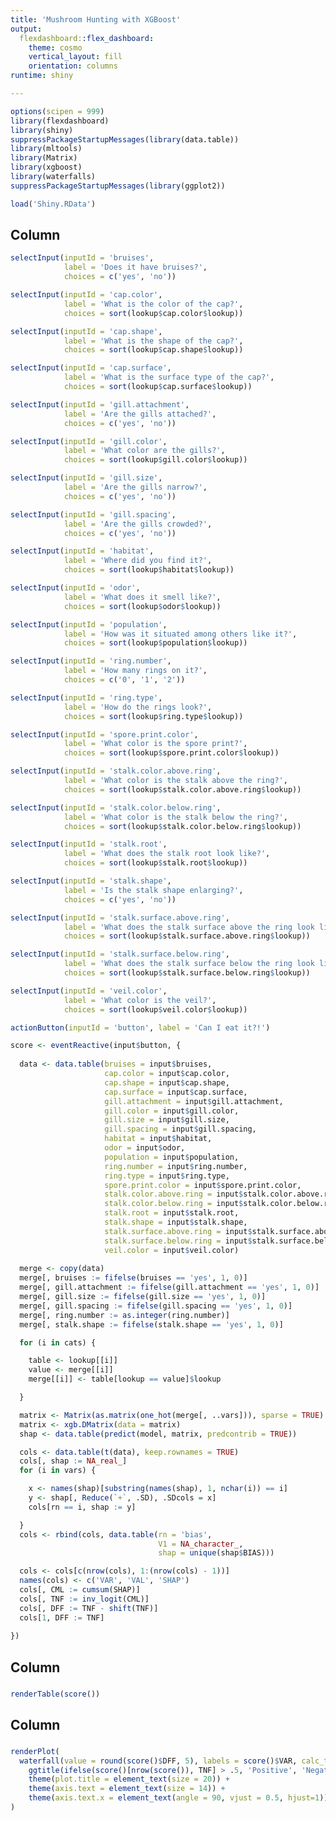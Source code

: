 ---
title: 'Mushroom Hunting with XGBoost'
output: 
  flexdashboard::flex_dashboard:
    theme: cosmo
    vertical_layout: fill
    orientation: columns
runtime: shiny

---

```{r setup, include=FALSE}
options(scipen = 999)
library(flexdashboard)
library(shiny)
suppressPackageStartupMessages(library(data.table))
library(mltools)
library(Matrix)
library(xgboost)
library(waterfalls)
suppressPackageStartupMessages(library(ggplot2))
```

```{r data}
load('Shiny.RData')
```

Column {.sidebar data-width=200}
-----------------------------------------------------------------

```{r inputs}

selectInput(inputId = 'bruises',
            label = 'Does it have bruises?',
            choices = c('yes', 'no'))

selectInput(inputId = 'cap.color',
            label = 'What is the color of the cap?',
            choices = sort(lookup$cap.color$lookup))

selectInput(inputId = 'cap.shape',
            label = 'What is the shape of the cap?',
            choices = sort(lookup$cap.shape$lookup))

selectInput(inputId = 'cap.surface',
            label = 'What is the surface type of the cap?',
            choices = sort(lookup$cap.surface$lookup))

selectInput(inputId = 'gill.attachment',
            label = 'Are the gills attached?',
            choices = c('yes', 'no'))

selectInput(inputId = 'gill.color',
            label = 'What color are the gills?',
            choices = sort(lookup$gill.color$lookup))

selectInput(inputId = 'gill.size',
            label = 'Are the gills narrow?',
            choices = c('yes', 'no'))

selectInput(inputId = 'gill.spacing',
            label = 'Are the gills crowded?',
            choices = c('yes', 'no'))

selectInput(inputId = 'habitat',
            label = 'Where did you find it?',
            choices = sort(lookup$habitat$lookup))

selectInput(inputId = 'odor',
            label = 'What does it smell like?',
            choices = sort(lookup$odor$lookup))

selectInput(inputId = 'population',
            label = 'How was it situated among others like it?',
            choices = sort(lookup$population$lookup))

selectInput(inputId = 'ring.number',
            label = 'How many rings on it?',
            choices = c('0', '1', '2'))

selectInput(inputId = 'ring.type',
            label = 'How do the rings look?',
            choices = sort(lookup$ring.type$lookup))

selectInput(inputId = 'spore.print.color',
            label = 'What color is the spore print?',
            choices = sort(lookup$spore.print.color$lookup))

selectInput(inputId = 'stalk.color.above.ring',
            label = 'What color is the stalk above the ring?',
            choices = sort(lookup$stalk.color.above.ring$lookup))

selectInput(inputId = 'stalk.color.below.ring',
            label = 'What color is the stalk below the ring?',
            choices = sort(lookup$stalk.color.below.ring$lookup))

selectInput(inputId = 'stalk.root',
            label = 'What does the stalk root look like?',
            choices = sort(lookup$stalk.root$lookup))

selectInput(inputId = 'stalk.shape',
            label = 'Is the stalk shape enlarging?',
            choices = c('yes', 'no'))

selectInput(inputId = 'stalk.surface.above.ring',
            label = 'What does the stalk surface above the ring look like?',
            choices = sort(lookup$stalk.surface.above.ring$lookup))

selectInput(inputId = 'stalk.surface.below.ring',
            label = 'What does the stalk surface below the ring look like?',
            choices = sort(lookup$stalk.surface.below.ring$lookup))

selectInput(inputId = 'veil.color',
            label = 'What color is the veil?',
            choices = sort(lookup$veil.color$lookup))

actionButton(inputId = 'button', label = 'Can I eat it?!')
```

```{r reactive expression}
score <- eventReactive(input$button, {
  
  data <- data.table(bruises = input$bruises,
                     cap.color = input$cap.color,
                     cap.shape = input$cap.shape,
                     cap.surface = input$cap.surface,
                     gill.attachment = input$gill.attachment,
                     gill.color = input$gill.color,
                     gill.size = input$gill.size,
                     gill.spacing = input$gill.spacing,
                     habitat = input$habitat,
                     odor = input$odor,
                     population = input$population,
                     ring.number = input$ring.number,
                     ring.type = input$ring.type,
                     spore.print.color = input$spore.print.color,
                     stalk.color.above.ring = input$stalk.color.above.ring,
                     stalk.color.below.ring = input$stalk.color.below.ring,
                     stalk.root = input$stalk.root,
                     stalk.shape = input$stalk.shape,
                     stalk.surface.above.ring = input$stalk.surface.above.ring,
                     stalk.surface.below.ring = input$stalk.surface.below.ring,
                     veil.color = input$veil.color)
  
  merge <- copy(data)
  merge[, bruises := fifelse(bruises == 'yes', 1, 0)]
  merge[, gill.attachment := fifelse(gill.attachment == 'yes', 1, 0)]
  merge[, gill.size := fifelse(gill.size == 'yes', 1, 0)]
  merge[, gill.spacing := fifelse(gill.spacing == 'yes', 1, 0)]
  merge[, ring.number := as.integer(ring.number)]
  merge[, stalk.shape := fifelse(stalk.shape == 'yes', 1, 0)]

  for (i in cats) {

    table <- lookup[[i]]
    value <- merge[[i]]
    merge[[i]] <- table[lookup == value]$lookup

  }

  matrix <- Matrix(as.matrix(one_hot(merge[, ..vars])), sparse = TRUE)
  matrix <- xgb.DMatrix(data = matrix)
  shap <- data.table(predict(model, matrix, predcontrib = TRUE))

  cols <- data.table(t(data), keep.rownames = TRUE)
  cols[, shap := NA_real_]
  for (i in vars) {

    x <- names(shap)[substring(names(shap), 1, nchar(i)) == i]
    y <- shap[, Reduce(`+`, .SD), .SDcols = x]
    cols[rn == i, shap := y]

  }
  cols <- rbind(cols, data.table(rn = 'bias',
                                 V1 = NA_character_,
                                 shap = unique(shap$BIAS)))

  cols <- cols[c(nrow(cols), 1:(nrow(cols) - 1))]
  names(cols) <- c('VAR', 'VAL', 'SHAP')
  cols[, CML := cumsum(SHAP)]
  cols[, TNF := inv_logit(CML)]
  cols[, DFF := TNF - shift(TNF)]
  cols[1, DFF := TNF]
  
})
```

Column {data-width=200}
-----------------------------------------------------------------------

###

```{r table}
renderTable(score())
```

Column {data-width=400}
-----------------------------------------------------------------------

###

```{r scatter}
renderPlot(
  waterfall(value = round(score()$DFF, 5), labels = score()$VAR, calc_total = TRUE) +
    ggtitle(ifelse(score()[nrow(score()), TNF] > .5, 'Positive', 'Negative')) +
    theme(plot.title = element_text(size = 20)) +
    theme(axis.text = element_text(size = 14)) +
    theme(axis.text.x = element_text(angle = 90, vjust = 0.5, hjust=1))
)
```

